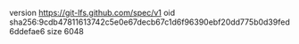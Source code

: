 version https://git-lfs.github.com/spec/v1
oid sha256:9cdb47811613742c5e0e67decb67c1d6f96390ebf20dd775b0d39fed6ddefae6
size 6048

